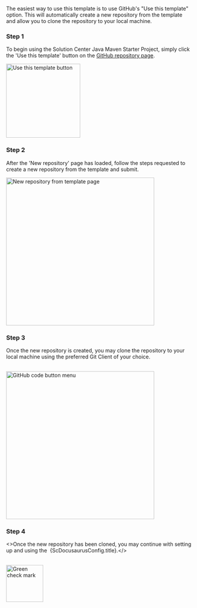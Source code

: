 
The easiest way to use this template is to use GitHub's "Use this template" option. This will
automatically create a new repository from the template and allow you to clone the repository to
your local machine.

### Step 1

To begin using the Solution Center Java Maven Starter Project, simply click the 'Use this template'
button on the <a href={ScDocusaurusConfig.repoUrl}>GitHub repository page</a>.

<img src={GitHubUseThisTemplateButton} alt="Use this template button" width="200"/>

### Step 2

After the 'New repository' page has loaded, follow the steps requested to create a new repository
from the template and submit.

<img src={GitHubTemplateRepoSetup} alt="New repository from template page" width="400"/>

### Step 3

Once the new repository is created, you may clone the repository to your local machine using the
preferred Git Client of your choice.<br/><br/>

<img src={GitHubCodeButtonMenu} alt="GitHub code button menu" width="400"/>

### Step 4

<>Once the new repository has been cloned, you may continue with setting up and using the&nbsp;
{ScDocusaurusConfig.title}.</><br/><br/>

<img src={GreenCheckMark} alt="Green check mark" width="100"/>